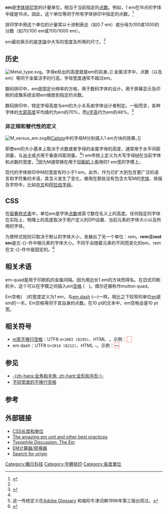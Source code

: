 {{NoteTA|G1=IT}}
'''em'''是[[字体排印学|字体排印学]]的计量单位，相当于当前指定的[[點_(印刷)|点数]]。例如，1 em在16点的字体中就是16点。因此，这个单位等同于所有字体排印中指定的点数。<ref name=Bringhurst1992>{{cite book |title= The Elements of Typographic Style|last= Bringhurst|first= Robert|year= 1992|publisher= Hartley & Marks|location= [[温哥华|Vancouver, BC]]|isbn= 978-0-88179-033-7|oclc= 25411784|pages= 25–26}}</ref>

排印学中用这个单位的计量常以十进制表达（如0.7 em）或分母为100或1000的分数（如70/100 em或700/1000 em）。

em最初表示的是[[字体|字体]]中大写{{lang|en|M}}的宽度及所用的尺寸。<ref name="adobe" />

== 历史 ==
[[Image:Metal_type.svg|thumb]]。字母'''c'''标出的高度就是em的前身。]]
金属活字中，点数（以及em）等同于金属活字的行高，字母宽度通常不超过em。

数码排印中，em是固定分辨率的方格，用于数码字体的设计。用于屏幕显示及印刷的成像系统会把em缩放到指定的点数。

数码排印中，特定字母高度与em的大小关系由字体设计者制定。一般而言，各种字体的[[大寫高度|大寫高度]]平均值约为em的70%，而[[x字高|x字高]]约为em的48%。<ref name=Phinney2011>{{cite web|last1=Phinney|first1=Thomas|title=Point Size and the Em Square: Not What People Think|url=http://www.thomasphinney.com/2011/03/point-size/|accessdate=2014-10-20|date=March 18, 2011|archive-date=2014-10-17|archive-url=https://web.archive.org/web/20141017090721/http://www.thomasphinney.com/2011/03/point-size/|dead-url=no}}</ref>

=== 非正规和替代性的定义 ===
[[File:M_versus_em.svg|thumb]]和[[Calisto|Calisto]]中的字母M分别插入1 em方块的效果。]]

即使em的大小基本上取决于点数或者字母的金属字母的高度，通常用于水平间距测量，与[[派卡|派卡]]或点用于垂直间距测量。<ref name=Bringhurst1992/>1 em传统上定义为大写字母[[M|M]]在当前字体和点数的宽度，<ref name="adobe">这一传统定义在[http://www.adobe.com/uk/type/topics/glossary.html#ememspaceemquad Adobe Glossary] {{Wayback|url=http://www.adobe.com/uk/type/topics/glossary.html#ememspaceemquad |date=20141113090447 }}和袖珍牛津词典1996年第三版出现过。</ref>因为M通常铸在用于[[印刷机|印刷机]]上面用的1 em宽的字模上。

现代的字体排印中M的宽度有时小于1 em。此外，作为已扩大到包含更广泛的语言和字符集的术语，其含义发生了变化，被用在那些没有包含大写M的[[字体|字体]]、排版及字符中，比如[[中文|中文]]和[[阿拉伯字母|阿拉伯字母]]。<!--Thus, em generally means the point size of the font in question.-->

{{clear}}

== CSS ==
在[[层叠样式表|层叠样式表]]中，单位em是字体[[點_(印刷)|点数]]或英寸数在名义上的高度。任何指定的字体在实际上、物理上的高度取决于用户定义的DPI设置、当前元素的字体大小以及所用的字体。

为使样式规则只取决于默认的字体大小，发展出了另一个单位：rem。'''rem'''或'''root em'''是文-{}-件中根元素的字体大小。不同于会随着元素的不同而变化的em，rem在文-{}-件中是固定的。<ref>{{cite web| url=http://www.w3.org/Style/Examples/007/units.html#future| title=W3C. CSS: em, px, pt, cm, in…| accessdate=2014-11-01| archive-date=2014-11-01| archive-url=https://web.archive.org/web/20141101054840/http://www.w3.org/Style/Examples/007/units.html#future| dead-url=no}}</ref>

== 相关术语 ==
em-quad是用于印刷机的金属间隔。因为用边长1 em的方块而得名。在旧式印刷机中，这个可以在字模之间插入em[[空格|空格]] ( )。偶尔还被称作mutton quad。

Em空格( )的宽度定义为1 em，与[[em_dash|em dash]] (—)一样。相比之下较窄的单位[[En_(字体排印学)|en]]是em的一半。Em空格等同于其自身的点数。在10 pt的文本中，em空格会是10 pt宽。

== 相关符号 ==
{{seealso|XML与HTML字符实体引用列表}}
* [[不换行空格#不同宽度的变种|m宽不换行空格]]：UTF8 <code>U+2003 (8195)</code>、HTML <code>&emsp;</code>。示例：<span style="border: 1px dotted red;"> </span>
* em dash：UTF8 <code>U+2014 (8212)</code>、HTML <code>&mdash;</code>。示例：<span style="border: 1px dotted red;">—</span>

== 参见 ==
<!--*[[Dots_per_inch#Computer_monitor_DPI_standards|Pixels-per-em (PPEm)]] - used in operating systems to describe the allotment of pixels to em height-->
*[[全形和半形|-{zh-hans:全角和半角; zh-hant:全形和半形;}-]]
*[[不换行空格#不同宽度的变种|不同宽度的不换行空格]]

== 参考 ==
{{Reflist}}

== 外部链接 ==
* [http://www.corelangs.com/css/basics/units.html CSS长度和单位]{{Wayback|url=http://www.corelangs.com/css/basics/units.html |date=20141005044623 }}
* [http://www.w3.org/WAI/GL/css2em.htm The amazing em unit and other best practices]{{Wayback|url=http://www.w3.org/WAI/GL/css2em.htm |date=20141029132838 }}
* [https://web.archive.org/web/20070213111201/http://typophile.com/node/27742 Typophile Discussion: The Em]
* [http://pxtoem.com/ EM计算器/转换器]{{Wayback|url=http://pxtoem.com/ |date=20141101205437 }}
* [http://webdesign.about.com/b/2010/06/26/questions-about-the-em-size-unit.htm Search for origin]{{Wayback|url=http://webdesign.about.com/b/2010/06/26/questions-about-the-em-size-unit.htm |date=20100701090639 }}

{{Typography terms}}

{{DEFAULTSORT:Em (字体排印学)}}
[[Category:顯示科技|Category:顯示科技]]
[[Category:字體排印|Category:字體排印]]
[[Category:長度單位|Category:長度單位]]